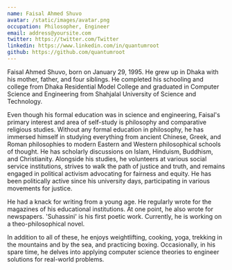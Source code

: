 ```yaml
---
name: Faisal Ahmed Shuvo
avatar: /static/images/avatar.png
occupation: Philosopher, Engineer
email: address@yoursite.com
twitter: https://twitter.com/Twitter
linkedin: https://www.linkedin.com/in/quantumroot
github: https://github.com/quantumroot
---
```


Faisal Ahmed Shuvo, born on January 29, 1995. He grew up in Dhaka with his mother, father, and four siblings. He completed his schooling and college from Dhaka Residential Model College and graduated in Computer Science and Engineering from Shahjalal University of Science and Technology.

Even though his formal education was in science and engineering, Faisal's primary interest and area of self-study is philosophy and comparative religious studies. Without any formal education in philosophy, he has immersed himself in studying everything from ancient Chinese, Greek, and Roman philosophies to modern Eastern and Western philosophical schools of thought. He has scholarly discussions on Islam, Hinduism, Buddhism, and Christianity. Alongside his studies, he volunteers at various social service institutions, strives to walk the path of justice and truth, and remains engaged in political activism advocating for fairness and equity. He has been politically active since his university days, participating in various movements for justice.

He had a knack for writing from a young age. He regularly wrote for the magazines of his educational institutions. At one point, he also wrote for newspapers. 'Suhassini' is his first poetic work. Currently, he is working on a theo-philosophical novel.

In addition to all of these, he enjoys weightlifting, cooking, yoga, trekking in the mountains and by the sea, and practicing boxing. Occasionally, in his spare time, he delves into applying computer science theories to engineer solutions for real-world problems.
